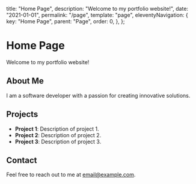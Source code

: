   title: "Home Page",
  description: "Welcome to my portfolio website!",
  date: "2021-01-01",
  permalink: "/page",
  template: "page",
  eleventyNavigation: {
    key: "Home Page",
    parent: "Page",
    order: 0,
  },
};

# Home Page

Welcome to my portfolio website!

## About Me

I am a software developer with a passion for creating innovative solutions.

## Projects

- **Project 1**: Description of project 1.
- **Project 2**: Description of project 2.
- **Project 3**: Description of project 3.

## Contact

Feel free to reach out to me at [email@example.com](mailto:email@example.com).
